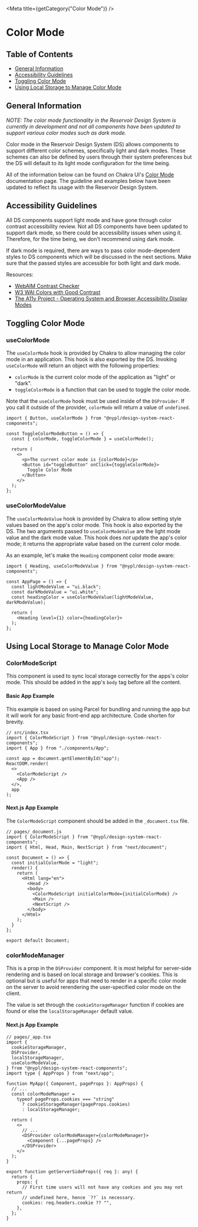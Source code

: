 

<Meta title={getCategory("Color Mode")} />

# Color Mode

## Table of Contents

- [General Information](#general-information)
- [Accessibility Guidelines](#accessibility-guidelines)
- [Toggling Color Mode](#toggling-color-mode)
- [Using Local Storage to Manage Color Mode](#using-local-storage-to-manage-color-mode)

## General Information

_NOTE: The color mode functionality in the Reservoir Design System is currently
in development and not all components have been updated to support various color
modes such as dark mode._

Color mode in the Reservoir Design System (DS) allows components to support
different color schemes, specifically light and dark modes. These schemes can
also be defined by users through their system preferences but the DS will
default to its light mode configuration for the time being.

All of the information below can be found on Chakra UI's [Color Mode](https://v1.chakra-ui.com/docs/styled-system/features/color-mode)
documentation page. The guideline and examples below have been updated to reflect
its usage with the Reservoir Design System.

## Accessibility Guidelines

All DS components support light mode and have gone through color contrast
accessibility review. Not all DS components have been updated to support dark
mode, so there could be accessibility issues when using it. Therefore, for the
time being, we don't recommend using dark mode.

If dark mode is required, there are ways to pass color mode-dependent styles
to DS components which will be discussed in the next sections. Make sure that
the passed styles are accessible for both light and dark mode.

Resources:

- [WebAIM Contrast Checker](https://webaim.org/resources/contrastchecker/)
- [W3 WAI Colors with Good Contrast](https://www.w3.org/WAI/perspective-videos/contrast/)
- [The A11y Project - Operating System and Browser Accessibility Display Modes](https://www.a11yproject.com/posts/operating-system-and-browser-accessibility-display-modes/)

## Toggling Color Mode

### useColorMode

The `useColorMode` hook is provided by Chakra to allow managing the color mode
in an application. This hook is also exported by the DS. Invoking `useColorMode`
will return an object with the following properties:

- `colorMode` is the current color mode of the application as "light" or "dark".
- `toggleColorMode` is a function that can be used to toggle the color mode.

Note that the `useColorMode` hook must be used inside of the `DSProvider`. If you
call it outside of the provider, `colorMode` will return a value of `undefined`.

```tsx
import { Button, useColorMode } from "@nypl/design-system-react-components";

const ToggleColorModeButton = () => {
  const { colorMode, toggleColorMode } = useColorMode();

  return (
    <>
      <p>The current color mode is {colorMode}</p>
      <Button id="toggleButton" onClick={toggleColorMode}>
        Toggle Color Mode
      </Button>
    </>
  );
};
```

### useColorModeValue

The `useColorModeValue` hook is provided by Chakra to allow setting style values
based on the app's color mode. This hook is also exported by the DS. The two
arguments passed to `useColorModeValue` are the light mode value and the dark
mode value. This hook does _not_ update the app's color mode; it returns the
appropriate value based on the current color mode.

As an example, let's make the `Heading` component color mode aware:

```tsx
import { Heading, useColorModeValue } from "@nypl/design-system-react-components";

const AppPage = () => {
  const lightModeValue = "ui.black";
  const darkModeValue = "ui.white";
  const headingColor = useColorModeValue(lightModeValue, darkModeValue);

  return (
    <Heading level={1} color={headingColor}>
  );
};
```

## Using Local Storage to Manage Color Mode

### ColorModeScript

This component is used to sync local storage correctly for the apps's color mode.
This should be added in the app's `body` tag before all the content.

#### Basic App Example

This example is based on using Parcel for bundling and running the app but it
will work for any basic front-end app architecture. Code shorten for brevity.

```tsx
// src/index.tsx
import { ColorModeScript } from "@nypl/design-system-react-components";
import { App } from "./components/App";

const app = document.getElementById("app");
ReactDOM.render(
  <>
    <ColorModeScript />
    <App />
  </>,
  app
);
```

#### Next.js App Example

The `ColorModeScript` component should be added in the `_document.tsx` file.

```tsx
// pages/_document.js
import { ColorModeScript } from "@nypl/design-system-react-components";
import { Html, Head, Main, NextScript } from "next/document";

const Document = () => {
  const initialColorMode = "light";
  render() {
    return (
      <Html lang="en">
        <Head />
        <body>
          <ColorModeScript initialColorMode={initialColorMode} />
          <Main />
          <NextScript />
        </body>
      </Html>
    );
  }
};

export default Document;
```

### colorModeManager

This is a prop in the `DSProvider` component. It is most helpful for server-side
rendering and is based on local storage and browser's cookies. This is optional
but is useful for apps that need to render in a specific color mode on the server
to avoid rerendering the user-specified color mode on the client.

The value is set through the `cookieStorageManager` function if cookies are
found or else the `localStorageManager` default value.

#### Next.js App Example

```tsx
// pages/_app.tsx
import {
  cookieStorageManager,
  DSProvider,
  localStorageManager,
  useColorModeValue,
} from "@nypl/design-system-react-components";
import type { AppProps } from "next/app";

function MyApp({ Component, pageProps }: AppProps) {
  // ...
  const colorModeManager =
    typeof pageProps.cookies === "string"
      ? cookieStorageManager(pageProps.cookies)
      : localStorageManager;

  return (
    <>
      // ...
      <DSProvider colorModeManager={colorModeManager}>
        <Component {...pageProps} />
      </DSProvider>
    </>
  );
}

export function getServerSideProps({ req }: any) {
  return {
    props: {
      // First time users will not have any cookies and you may not return
      // undefined here, hence `??` is necessary.
      cookies: req.headers.cookie ?? "",
    },
  };
}
```

<!-- hack to make sure correct styles are used on the page -->

<DSProvider />
